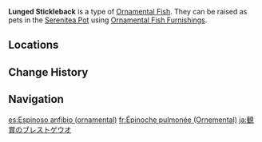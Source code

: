 {{About|the [[furnishing]]|the fish|Lunged Stickleback}}
{{Furnishing Infobox
|title          = Lunged Stickleback
|id             = 379007
|image          = Item Ornamental Lunged Stickleback.png
|category       = Ornamental Fish
|quality        = 4
|adeptal_energy = 
|load           = 
|description    = A valuable Ornamental Fish that may be kept as a pet in the [[Pool of Sapphire Grace]] and [[Shaded Clarity]].<br>{{Item Description|Lunged Stickleback}}
}}
'''Lunged Stickleback''' is a type of [[Ornamental Fish]]. They can be raised as pets in the [[Serenitea Pot]] using [[Ornamental Fish Furnishings]].

==Locations==
{{transclude|Lunged Stickleback|Locations}}

==Change History==
{{Change History|2.1}}

==Navigation==
{{Furnishing Navbox/Subsystems|fish pond}}

[[es:Espinoso anfibio (ornamental)]]
[[fr:Épinoche pulmonée (Ornemental)]]
[[ja:観賞のブレストゲウオ]]